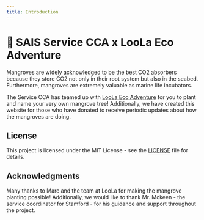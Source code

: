 ```yaml
---
title: Introduction
---
```


# 🌴 SAIS Service CCA x LooLa Eco Adventure

Mangroves are widely acknowledged to be the best CO2 absorbers because they store CO2 not only in their root system but also in the seabed. Furthermore, mangroves are extremely valuable as marine life incubators.

The Service CCA has teamed up with [LooLa Eco Adventure](https://loola.net/) for you to plant and name your very own mangrove tree! Additionally, we have created this website for those who have donated to receive periodic updates about how the mangroves are doing.

## License

This project is licensed under the MIT License - see the [LICENSE](LICENSE) file for details.

## Acknowledgments

Many thanks to Marc and the team at LooLa for making the mangrove planting possible! Additionally, we would like to thank Mr. Mckeen - the service coordinator for Stamford - for his guidance and support throughout the project.
